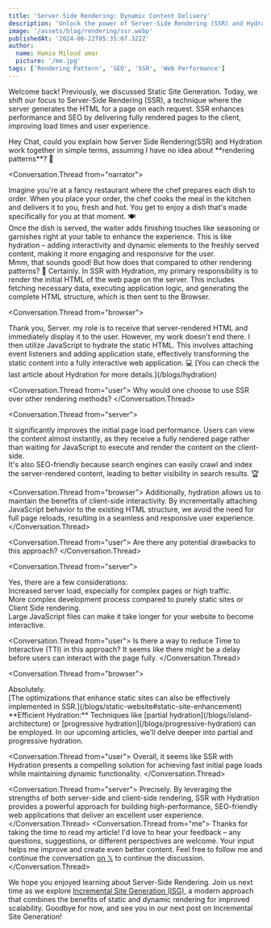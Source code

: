 ```yaml
---
title: 'Server-Side Rendering: Dynamic Content Delivery'
description: 'Unlock the power of Server-Side Rendering (SSR) and Hydration for lightning-fast web pages, improved SEO, and seamless user interactions.'
image: '/assets/blog/rendering/ssr.webp'
publishedAt: '2024-06-22T05:35:07.322Z'
author:
  name: Hamza Miloud amar
  picture: '/me.jpg'
tags: ['Rendering Pattern', 'SEO', 'SSR', 'Web Performance']
---
```


Welcome back! Previously, we discussed Static Site Generation. Today, we shift our focus to Server-Side Rendering (SSR), a technique where the server generates the HTML for a page on each request. SSR enhances performance and SEO by delivering fully rendered pages to the client, improving load times and user experience.

<Conversation>
  <Conversation.Thread from="user">
  Hey Chat, could you explain how Server Side Rendering(SSR) and Hydration work together in simple terms, assuming I have no idea about **rendering patterns**? 🤔
  </Conversation.Thread>

<Conversation.Thread from="narrator">
  <div>
    Imagine you're at a fancy restaurant where the chef prepares each
    dish to order. When you place your order, the chef cooks the meal
    in the kitchen and delivers it to you, fresh and hot. You get to
    enjoy a dish that's made specifically for you at that moment. 🍽️
  </div>
  <div>
    Once the dish is served, the waiter adds finishing touches like
    seasoning or garnishes right at your table to enhance the
    experience. This is like hydration – adding interactivity and
    dynamic elements to the freshly served content, making it more
    engaging and responsive for the user.
  </div>
</Conversation.Thread>
<Conversation.Thread from="user">
  Mmm, that sounds good! But how does that compared to other rendering
  patterns? 🤔
</Conversation.Thread>
<Conversation.Thread from="server">
  Certainly. In SSR with Hydration, my primary responsibility is to
  render the initial HTML of the web page on the server. This includes
  fetching necessary data, executing application logic, and generating
  the complete HTML structure, which is then sent to the Browser.
</Conversation.Thread>

<Conversation.Thread from="browser">
  <div>
    Thank you, Server. my role is to receive that server-rendered HTML
    and immediately display it to the user. However, my work doesn't
    end there. I then utilize JavaScript to hydrate the static HTML.
    This involves attaching event listeners and adding application
    state, effectively transforming the static content into a fully
    interactive web application. 💻 [You can check the last article
    about Hydration for more details.](/blogs/hydration)
  </div>
</Conversation.Thread>

<Conversation.Thread from="user">
  Why would one choose to use SSR over other rendering methods?
</Conversation.Thread>

<Conversation.Thread from="server">
  <div>
    It significantly improves the initial page load performance. Users
    can view the content almost instantly, as they receive a fully
    rendered page rather than waiting for JavaScript to execute and
    render the content on the client-side.
  </div>
  <div>
    It's also SEO-friendly because search engines can easily crawl and
    index the server-rendered content, leading to better visibility in
    search results. 🏆
  </div>
</Conversation.Thread>

<Conversation.Thread from="browser">
  Additionally, hydration allows us to maintain the benefits of
  client-side interactivity. By incrementally attaching JavaScript
  behavior to the existing HTML structure, we avoid the need for full
  page reloads, resulting in a seamless and responsive user
  experience.
</Conversation.Thread>

<Conversation.Thread from="user">
  Are there any potential drawbacks to this approach?
</Conversation.Thread>

<Conversation.Thread from="server">
  <div>Yes, there are a few considerations:</div>
  <div>
    Increased server load, especially for complex pages or high
    traffic.
  </div>
  <div>
    More complex development process compared to purely static sites
    or Client Side rendering.
  </div>
  <div>
    Large JavaScript files can make it take longer for your website to
    become interactive.
  </div>
</Conversation.Thread>

<Conversation.Thread from="user">
  Is there a way to reduce Time to Interactive (TTI) in this approach?
  It seems like there might be a delay before users can interact with
  the page fully.
</Conversation.Thread>

<Conversation.Thread from="browser">
  <div>Absolutely.</div>
  <div>
    [The optimizations that enhance static sites can also be
    effectively implemented in
    SSR.](/blogs/static-website#static-site-enhancement)
  </div>
  <div>
    **Efficient Hydration:** Techniques like [partial
    hydration](/blogs/island-architecture) or [progressive
    hydration](/blogs/progressive-hydration) can be employed. In our
    upcoming articles, we'll delve deeper into partial and progressive
    hydration.
  </div>
</Conversation.Thread>

<Conversation.Thread from="user">
  Overall, it seems like SSR with Hydration presents a compelling
  solution for achieving fast initial page loads while maintaining
  dynamic functionality.
</Conversation.Thread>

  <Conversation.Thread from="server">
    Precisely. By leveraging the strengths of both server-side and
    client-side rendering, SSR with Hydration provides a powerful
    approach for building high-performance, SEO-friendly web
    applications that deliver an excellent user experience.
  </Conversation.Thread>
<Conversation.Thread from="me">
  Thanks for taking the time to read my article! I'd love to hear your
  feedback – any questions, suggestions, or different perspectives are
  welcome. Your input helps me improve and create even better content.
  Feel free to follow me and continue the conversation [on
  𝕏](https://x.com/HamzaMiloudAma1) to continue the discussion.
</Conversation.Thread>
</Conversation>

We hope you enjoyed learning about Server-Side Rendering. Join us next time as we explore [Incremental Site Generation (ISG)](/blogs/increment-site-generation), a modern approach that combines the benefits of static and dynamic rendering for improved scalability. Goodbye for now, and see you in our next post on Incremental Site Generation!

